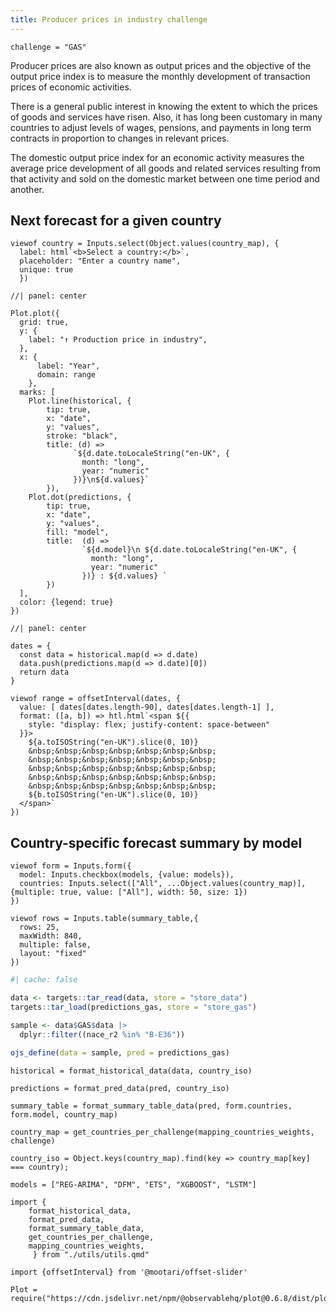 ```yaml
---
title: Producer prices in industry challenge
---
```


```ojs
challenge = "GAS"
```

Producer prices are also known as output prices and the objective of the output price index is to measure the monthly development of transaction prices of economic activities.

There is a general public interest in knowing the extent to which the prices of goods and services have risen. Also, it has long been customary in many countries to adjust levels of wages, pensions, and payments in long term contracts in proportion to changes in relevant prices.

The domestic output price index for an economic activity measures the average price development of all goods and related services resulting from that activity and sold on the domestic market between one time period and another.

## Next forecast for a given country

```ojs
viewof country = Inputs.select(Object.values(country_map), {
  label: html`<b>Select a country:</b>`,
  placeholder: "Enter a country name",
  unique: true
  })
```

```ojs
//| panel: center

Plot.plot({
  grid: true,
  y: {
    label: "↑ Production price in industry",
  },  
  x: {
      label: "Year",
      domain: range
    },
  marks: [
    Plot.line(historical, {
        tip: true,
        x: "date", 
        y: "values", 
        stroke: "black",
        title: (d) =>
              `${d.date.toLocaleString("en-UK", {
                month: "long",
                year: "numeric"
              })}\n${d.values}`
        }),
    Plot.dot(predictions, {
        tip: true,
        x: "date", 
        y: "values",
        fill: "model",
        title:  (d) =>
                `${d.model}\n ${d.date.toLocaleString("en-UK", {
                  month: "long",
                  year: "numeric"
                })} : ${d.values} `
        })
  ],
  color: {legend: true}
})
```

```ojs
//| panel: center

dates = {
  const data = historical.map(d => d.date)
  data.push(predictions.map(d => d.date)[0])
  return data  
}

viewof range = offsetInterval(dates, {
  value: [ dates[dates.length-90], dates[dates.length-1] ],
  format: ([a, b]) => htl.html`<span ${{
    style: "display: flex; justify-content: space-between"
  }}>
    ${a.toISOString("en-UK").slice(0, 10)}
    &nbsp;&nbsp;&nbsp;&nbsp;&nbsp;&nbsp;&nbsp;
    &nbsp;&nbsp;&nbsp;&nbsp;&nbsp;&nbsp;&nbsp;
    &nbsp;&nbsp;&nbsp;&nbsp;&nbsp;&nbsp;&nbsp;
    &nbsp;&nbsp;&nbsp;&nbsp;&nbsp;&nbsp;&nbsp;
    &nbsp;&nbsp;&nbsp;&nbsp;&nbsp;&nbsp;&nbsp;
    ${b.toISOString("en-UK").slice(0, 10)}
  </span>`
})
```

## Country-specific forecast summary by model

```ojs
viewof form = Inputs.form({
  model: Inputs.checkbox(models, {value: models}),
  countries: Inputs.select(["All", ...Object.values(country_map)], {multiple: true, value: ["All"], width: 50, size: 1})
})

```

```ojs
viewof rows = Inputs.table(summary_table,{
  rows: 25,
  maxWidth: 840,
  multiple: false,
  layout: "fixed"
})
```

<!-- DATA -->

```r
#| cache: false

data <- targets::tar_read(data, store = "store_data")
targets::tar_load(predictions_gas, store = "store_gas")

sample <- data$GAS$data |>
  dplyr::filter((nace_r2 %in% "B-E36"))

ojs_define(data = sample, pred = predictions_gas)
```

```ojs
historical = format_historical_data(data, country_iso)
```

```ojs
predictions = format_pred_data(pred, country_iso)
```

```ojs
summary_table = format_summary_table_data(pred, form.countries, form.model, country_map)
```
   
<!-- HELPERS -->

```ojs
country_map = get_countries_per_challenge(mapping_countries_weights, challenge)
```

```ojs
country_iso = Object.keys(country_map).find(key => country_map[key] === country);
```

```ojs
models = ["REG-ARIMA", "DFM", "ETS", "XGBOOST", "LSTM"]
```

<!-- DEPENDENCIES -->

```ojs
import { 
    format_historical_data,
    format_pred_data,
    format_summary_table_data,
    get_countries_per_challenge,
    mapping_countries_weights,
     } from "./utils/utils.qmd"

```


```ojs
import {offsetInterval} from '@mootari/offset-slider'
```

```ojs
Plot = require("https://cdn.jsdelivr.net/npm/@observablehq/plot@0.6.8/dist/plot.umd.min.js")
```

